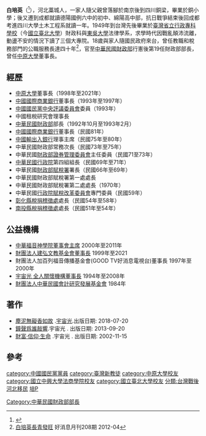 '''白培英'''（{{bd|1929年|3月30日|2021年|4月24日|catIdx=Bai}}<ref>{{cite news |title=前財政部長白培英過世 享耆壽92歲 |url=https://ec.ltn.com.tw/article/breakingnews/3510225 |work= |publisher=自由時報 |date=2021-04-24 |accessdate=2021-04-26 |archive-date=2021-04-26 |archive-url=https://web.archive.org/web/20210426004050/https://ec.ltn.com.tw/article/breakingnews/3510225 |dead-url=no }}</ref>），河北藁城人，一家人隨父親曾落腳於南京後到四川銅梁，畢業於銅小學；後又遷到成都就讀德陽國例六中的初中、綿陽高中部，抗日戰爭結束後回成都考進四川大學土木工程系就讀一年。1949年到台灣先後畢業於[[臺灣省立行政專科學校|臺灣省立行政專科學校]]（今[[國立臺北大學|國立臺北大學]]）財政科與[[東吳大學|東吳大學]]法律學系，求學時代因戰亂顛沛流離，動盪不安的情況下讀了三個大專院。18歲與家人隨國民政府來台，曾任教職和稅務部門的公職服務長達四十年<ref>


[http://www.goodtv.tv/uploads/2012/04/3e56ae8d89f96845.pdf 白培英長青發旺] {{Wayback|url=http://www.goodtv.tv/uploads/2012/04/3e56ae8d89f96845.pdf |date=20191109203016 }} 好消息月刊208期  2012-04</ref>，官至[[中華民國財政部|中華民國財政部]]行憲後第19任財政部部長，曾任[[中原大學|中原大學]]董事長。

==經歷==
*[[中原大學|中原大學]]董事長（1998年至2021年）
*[[中國國際商業銀行|中國國際商業銀行]]董事長（1993年至1997年）
*[[中國國民黨中央評議委員會|中國國民黨中央評議委員會]]委員（1993年）
*中國租稅研究會理事長
*[[中華民國財政部|中華民國財政部]]部長（1992年10月至1993年2月）
*[[中國國際商業銀行|中國國際商業銀行]]董事長（民國81年）
*[[中國輸出入銀行|中國輸出入銀行]]理事主席（民國75年至80年）
*中華民國財政部常務次長（民國73年至75年）
*中華民國[[財政部證券管理委員會|財政部證券管理委員會]]主任委員（民國71至73年）
*[[中華民國行政院|中華民國行政院]]第四組組長（民國69年至71年）
*中華民國[[財政部賦稅署|財政部賦稅署]]署長（民國66年至69年）
*中華民國財政部賦稅署第一處處長
*中華民國財政部賦稅署第二處處長（1970年）
*中華民國[[行政院賦稅改革委員會|行政院賦稅改革委員會]]專門委員（民國59年）
*[[彰化縣稅捐稽徵處|彰化縣稅捐稽徵處]]處長（民國54年至58年）
*[[南投縣稅捐稽徵處|南投縣稅捐稽徵處]]處長（民國51年至54年）

== 公益機構 ==

* [https://wp.ces.org.tw/newsletter202106-2/ 中華福音神學院董事會主席] 2000年至2011年
* [http://www.nsfgfound.org.tw/index_2-a.htm 財團法人建弘文教基金會董事長]  1999年至2021
* 財團法人加百列福音傳播基金會(GOOD TV好消息電視台)董事長 1997年至2000年
* [https://www.cosmiccare.org/Introduction/Detail/284b6c6f-cb1f-4570-a753-4e2424b894e6 宇宙光 全人關懷機構董事長] 1994年至2008年
* [https://www.ardf.org.tw/info_origin.html 財團法人中華民國會計研究發展基金會]  1984年

== 著作 ==

* [https://www.cosmiccare.org/Introduction/Detail/85bbb426-a454-4a35-b583-4fe907bcb4c0 塵泥無礙香如故] .[https://www.cosmiccare.org/ 宇宙光].出版日期: 2018-07-20
* [https://www.cosmiccare.org/Introduction/Detail/96f2459e-ce22-44ab-9e34-11f24f3a0cc7 鐘聲爲誰敲響].宇宙光 . 出版日期: 2013-09-20
* [https://www.cosmiccare.org/Introduction/Detail/29797f25-2cd7-41d8-a21f-3feb9ea7c614 財富‧信仰‧生命] .宇宙光 . 出版日期: 2002-11-15

==參考==
{{reflist}}

{{中華民國財政部部長}}
{{Authority control}}

[[category:中國國民黨黨員|category:中國國民黨黨員]]
[[category:臺灣新教徒|category:臺灣新教徒]]
[[category:中原大學校友|category:中原大學校友]]
[[category:國立中興大學法商學院校友|category:國立中興大學法商學院校友]]
[[category:國立臺北大學校友|category:國立臺北大學校友]]
[[Category:中華民國財政部部長|Category:中華民國財政部部長]]
[[分類:台灣戰後河北移民|分類:台灣戰後河北移民]]
[[分類:白姓|培P]]